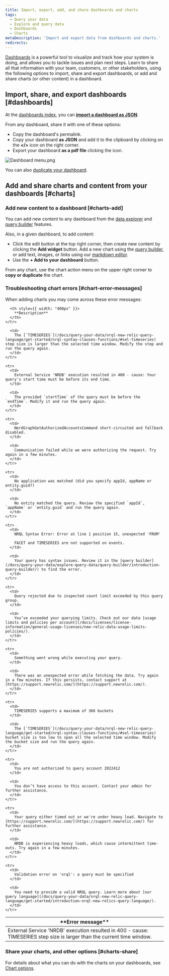 ```yaml
---
title: Import, export, add, and share dashboards and charts
tags:
  - Query your data
  - Explore and query data
  - Dashboards
  - Charts
metaDescription: 'Import and export data from dashboards and charts.'
redirects:
---
```




[Dashboards](/docs/query-your-data/explore-query-data/dashboards/introduction-dashboards/) is a powerful tool to visualize and track how your system is doing, and allows you to tackle issues and plan next steps. Learn to share all that information with your team, customers, or other stakeholders, using the following options to import, share and export dashboards, or add and share charts (or other content) in a dashboard.

## Import, share, and export dashboards [#dashboards]

At the [dashboards index](/docs/query-your-data/explore-query-data/dashboards/introduction-dashboards/#get-started), you can **[import a dashboard as JSON](/docs/query-your-data/explore-query-data/dashboards/introduction-dashboards/#dashboards-import)**.

From any dashboard, share it with one of these options:

* Copy the dashboard's permalink.
* Copy your dashboard **as JSON** and add it to the clipboard by clicking on the **&lt;/>** icon on the right corner.
* Export your dashboard **as a pdf file** clicking the <Icon name="fe-download"/> icon.

<img
  title="dashboard_menu.png"
  alt="Dashboard menu.png"
  src={dashboardsDashboardMenu}
/>

You can also [duplicate your dashboard](/docs/query-your-data/explore-query-data/dashboards/introduction-dashboards/#dashboards-clone).

## Add and share charts and content from your dashboards [#charts]

### Add new content to a dashboard [#charts-add]

You can add new content to any dashboard from the [data explorer](/docs/query-your-data/explore-query-data/data-explorer/introduction-data-explorer) and [query builder](/docs/introduction-chart-builder) features.

Also, in a given dashboard, to add content:

* Click the edit <Icon name="fe-edit-2"/> button at the top right corner, then create new content by clicking the **Add widget** button. Add a new chart using the [query builder](/docs/chart-builder/use-chart-builder/get-started/introduction-chart-builder), or add text, images, or links using our [markdown editor](#markdown).
* Use the **+ Add to your dashboard** button.

From any chart, use the chart action menu on the upper right corner to **copy or duplicate** the chart.

### Troubleshooting chart errors [#chart-error-messages]

When adding charts you may come across these error messages:

<table>
  <thead>
    <tr>
      <th style={{ width: "400px" }}>
        **Error message**
      </th>

      <th style={{ width: "400px" }}>
        **Description**
      </th>
    </tr>
  </thead>

  <tbody>
    <tr>
      <td>
        External Service 'NRDB' execution resulted in 400 - cause: TIMESERIES step size is larger than the current time window.
      </td>

      <td>
        The [`TIMESERIES`](/docs/query-your-data/nrql-new-relic-query-language/get-started/nrql-syntax-clauses-functions/#sel-timeseries) step size is larger than the selected time window. Modify the step and run the query again.
      </td>
    </tr>

    <tr>
      <td>
        External Service 'NRDB' execution resulted in 400 - cause: Your query's start time must be before its end time.
      </td>

      <td>
        The provided `startTime` of the query must be before the `endTime`. Modify it and run the query again.
      </td>
    </tr>

    <tr>
      <td>
        NerdGraphGetAuthorizedAccountsCommand short-circuited and fallback disabled.
      </td>

      <td>
        Communication failed while we were authorizing the request. Try again in a few minutes.
      </td>
    </tr>

    <tr>
      <td>
        No application was matched (did you specify appId, appName or entity.guid?)
      </td>

      <td>
        No entity matched the query. Review the specified `appId`, `appName` or `entity.guid` and run the query again.
      </td>
    </tr>

    <tr>
      <td>
        NRQL Syntax Error: Error at line 1 position 15, unexpected 'FROM'

        FACET and TIMESERIES are not supported on events.
      </td>

      <td>
        Your query has syntax issues. Review it in the [query builder](/docs/query-your-data/explore-query-data/query-builder/introduction-query-builder/) to find the error.
      </td>
    </tr>

    <tr>
      <td>
        Query rejected due to inspected count limit exceeded by this query group.
      </td>

      <td>
        You’ve exceeded your querying limits. Check out our data [usage limits and policies per account](/docs/licenses/license-information/general-usage-licenses/new-relic-data-usage-limits-policies/).
      </td>
    </tr>

    <tr>
      <td>
        Something went wrong while executing your query.
      </td>

      <td>
        There was an unexpected error while fetching the data. Try again in a few minutes. If this persists, contact support at [https://support.newrelic.com/](https://support.newrelic.com/).
      </td>
    </tr>

    <tr>
      <td>
        TIMESERIES supports a maximum of 366 buckets
      </td>

      <td>
        The [`TIMESERIES`](/docs/query-your-data/nrql-new-relic-query-language/get-started/nrql-syntax-clauses-functions/#sel-timeseries) bucket size is too low to span all the selected time window. Modify the bucket size and run the query again.
      </td>
    </tr>

    <tr>
      <td>
        You are not authorized to query account 2022412
      </td>

      <td>
        You don’t have access to this account. Contact your admin for further assistance.
      </td>
    </tr>

    <tr>
      <td>
        Your query either timed out or we're under heavy load. Navigate to [https://support.newrelic.com/](https://support.newrelic.com/) for further assistance.
      </td>

      <td>
        NRDB is experiencing heavy loads, which cause intermittent time-outs. Try again in a few minutes.
      </td>
    </tr>

    <tr>
      <td>
        Validation error on 'nrql': a query must be specified
      </td>

      <td>
        You need to provide a valid NRQL query. Learn more about [our query language](/docs/query-your-data/nrql-new-relic-query-language/get-started/introduction-nrql-new-relics-query-language/).
      </td>
    </tr>
  </tbody>
</table>

### Share your charts, and other options [#charts-share]

For details about what you can do with the charts on your dashboards, see [Chart options](/docs/new-relic-solutions/new-relic-one/ui-data/basic-ui-features/#data-analysis). 
